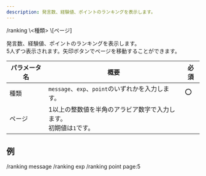 ```yaml
---
description: 発言数、経験値、ポイントのランキングを表示します。
---
```


<DiscordMessages>
    <DiscordMessage>/ranking \<種類> \[ページ]</DiscordMessage>
</DiscordMessages>
<br/>

発言数、経験値、ポイントのランキングを表示します。  
5人ずつ表示されます。矢印ボタンでページを移動することができます。

| パラメータ名 | 概要                                      | 必須  |
|--------|-----------------------------------------|-----|
| 種類     | `message`、`exp`、`point`のいずれかを入力します。     | :o: |
| ページ    | 1以上の整数値を半角のアラビア数字で入力します。<br/>初期値は`1`です。 |     |

## 例
<DiscordMessages compactMode>
    <DiscordMessage>/ranking message</DiscordMessage>
    <DiscordMessage>/ranking exp</DiscordMessage>
    <DiscordMessage>/ranking point page:5</DiscordMessage>
</DiscordMessages>